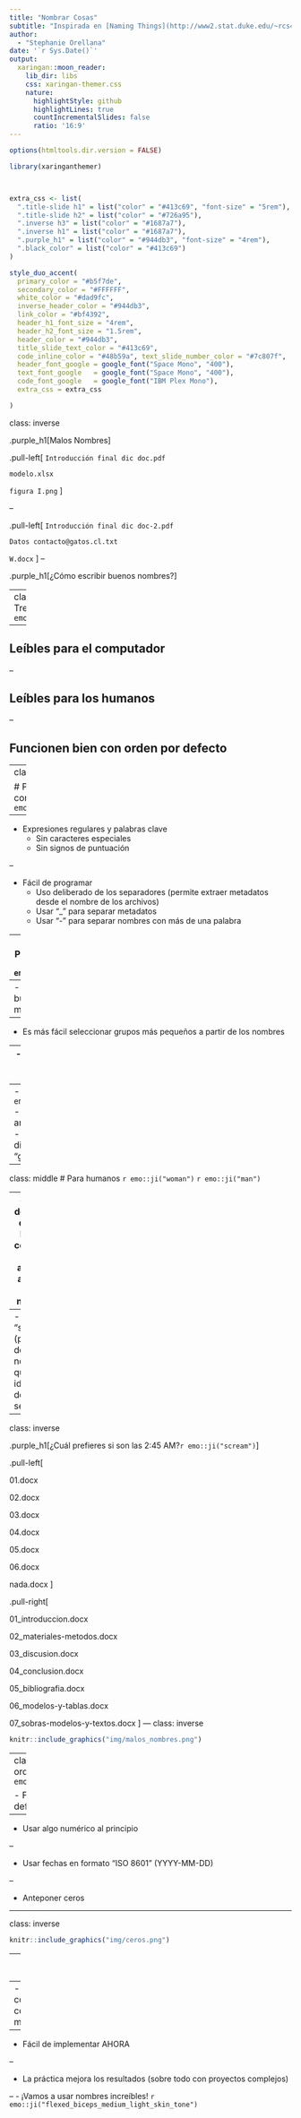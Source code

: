 ```yaml
---
title: "Nombrar Cosas"
subtitle: "Inspirada en [Naming Things](http://www2.stat.duke.edu/~rcs46/lectures_2015/01-markdown-git/slides/naming-slides/naming-slides.pdf) de Jenny Bryan"
author: 
  - "Stephanie Orellana"
date: '`r Sys.Date()`'
output:
  xaringan::moon_reader:
    lib_dir: libs
    css: xaringan-themer.css
    nature:
      highlightStyle: github
      highlightLines: true
      countIncrementalSlides: false
      ratio: '16:9'
---
```


```r
options(htmltools.dir.version = FALSE)
```

```r
library(xaringanthemer)



extra_css <- list(
  ".title-slide h1" = list("color" = "#413c69", "font-size" = "5rem"),
  ".title-slide h2" = list("color" = "#726a95"),
  ".inverse h3" = list("color" = "#1687a7"),
  ".inverse h1" = list("color" = "#1687a7"),
  ".purple_h1" = list("color" = "#944db3", "font-size" = "4rem"),
  ".black_color" = list("color" = "#413c69")
)

style_duo_accent(
  primary_color = "#b5f7de",
  secondary_color = "#FFFFFF", 
  white_color = "#dad9fc",
  inverse_header_color = "#944db3",
  link_color = "#bf4392",
  header_h1_font_size = "4rem",
  header_h2_font_size = "1.5rem", 
  header_color = "#944db3",
  title_slide_text_color = "#413c69",
  code_inline_color = "#48b59a", text_slide_number_color = "#7c807f",
  header_font_google = google_font("Space Mono", "400"),
  text_font_google   = google_font("Space Mono", "400"),
  code_font_google   = google_font("IBM Plex Mono"),
  extra_css = extra_css

)

```

class: inverse

.purple_h1[Malos Nombres]

.pull-left[
`Introducción final dic doc.pdf` 

`modelo.xlsx` 

`figura I.png` 
]

--

.pull-left[
`Introducción final dic doc-2.pdf` 

`Datos contacto@gatos.cl.txt` 

`W.docx` 
]
--

.purple_h1[¿Cómo escribir buenos nombres?]


---
class: middle 
# Tres principios `r emo::ji("three")`


--


## Leíbles para el computador

--

## Leíbles para los humanos

--

## Funcionen bien con orden por defecto



---
class: middle

# Para el computador `r emo::ji("computer")`

--

- Expresiones regulares y palabras clave
  - Sin caracteres especiales
  - Sin signos de puntuación

--

- Fácil de programar
  - Uso deliberado de los separadores (permite extraer metadatos desde el nombre de los archivos)
  - Usar "_" para separar metadatos
  - Usar "-" para separar nombres con más de una palabra
  
---
class: inverse
# Para el computador `r emo::ji("computer")`

--
- Es más fácil para buscar archivos más tarde

--
- Es más fácil seleccionar grupos más pequeños a partir de los nombres

--
- Facilita el extraer información desde los nombres de los archivos

--
- Evitar: `r emo::ji("skull_and_crossbones")`
  - espacios en los nombres de los archivos
  - signos de puntuación
  - caracteres acentuados
  - diferentes archivos llamados "gato" y "Gato"

---
class: middle
# Para humanos `r emo::ji("woman")` `r emo::ji("man")`

--
- Fácil de saber qué es lo que contiene el archivo a partir de su nombre

--
- Usar "slug" (parte del nombre que identifica de qué se trata)

---
class: inverse

.purple_h1[¿Cuál prefieres si son las 2:45 AM?`r emo::ji("scream")`]

.pull-left[

01.docx

02.docx

03.docx

04.docx

05.docx

06.docx

nada.docx
]

.pull-right[

01_introduccion.docx

02_materiales-metodos.docx

03_discusion.docx

04_conclusion.docx

05_bibliografia.docx

06_modelos-y-tablas.docx

07_sobras-modelos-y-textos.docx
]
---
class: inverse

```r
knitr::include_graphics("img/malos_nombres.png")
```

---
class: middle
# Fácil de ordenar `r emo::ji("open_file_folder")`

- Fácil de ordenar por defecto:

--

  - Usar algo numérico al principio

--

  - Usar fechas en formato "ISO 8601" (YYYY-MM-DD)

--

  - Anteponer ceros  


---

class: inverse

```r
knitr::include_graphics("img/ceros.png")
```

---
class: middle

# Comentarios finales

--
- Sé considerada contigo misma

--
-  Fácil de implementar AHORA

--

- La práctica mejora los resultados (sobre todo con proyectos complejos)

--
- ¡Vamos a usar nombres increíbles! `r emo::ji("flexed_biceps_medium_light_skin_tone")`
